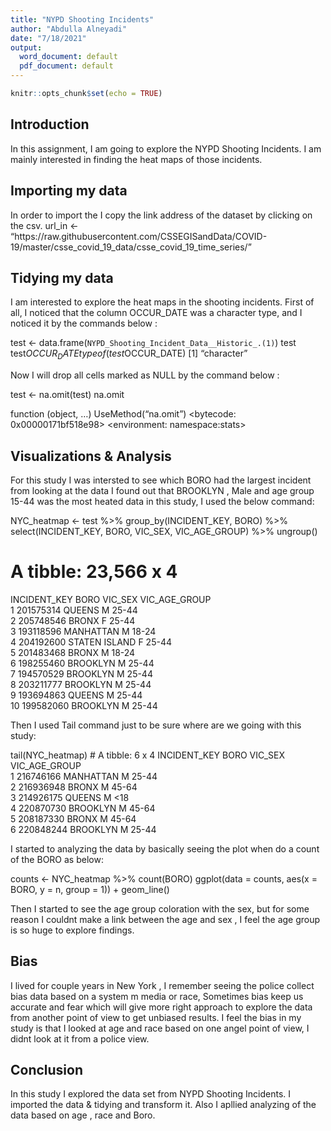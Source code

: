 ---
title: "NYPD Shooting Incidents"
author: "Abdulla Alneyadi"
date: "7/18/2021"
output:
  word_document: default
  pdf_document: default
---

```{r setup, include=FALSE}
knitr::opts_chunk$set(echo = TRUE)
```

## Introduction 
In this assignment, I am going to explore the NYPD Shooting Incidents. I am mainly interested in finding the heat maps of those incidents. 



## Importing my data

In order to import the I copy the link address of the dataset by clicking on the csv.
url_in <- "https://raw.githubusercontent.com/CSSEGISandData/COVID-19/master/csse_covid_19_data/csse_covid_19_time_series/"

## Tidying my data

I am interested to explore the heat maps in the shooting incidents. First of all, I noticed that the column OCCUR_DATE was a character type, and I noticed it by the commands below :

test <- data.frame(`NYPD_Shooting_Incident_Data__Historic_.(1)`)
test
test$OCCUR_DATE
typeof(test$OCCUR_DATE)
[1] "character"

Now I will drop all cells marked as NULL by the command below :

test <- na.omit(test)
na.omit

function (object, ...) 
UseMethod("na.omit")
<bytecode: 0x00000171bf518e98>
<environment: namespace:stats>



## Visualizations & Analysis

For this study I was intersted to see which BORO had the largest incident from looking at the data I found out that BROOKLYN , Male and age group 15-44 was the most heated data in this study, I used the below command: 

NYC_heatmap <- test %>%
  group_by(INCIDENT_KEY, BORO) %>%
  select(INCIDENT_KEY, BORO,  VIC_SEX, VIC_AGE_GROUP) %>%
  ungroup()
  
# A tibble: 23,566 x 4
   INCIDENT_KEY BORO          VIC_SEX VIC_AGE_GROUP
          <int> <chr>         <chr>   <chr>        
 1    201575314 QUEENS        M       25-44        
 2    205748546 BRONX         F       25-44        
 3    193118596 MANHATTAN     M       18-24        
 4    204192600 STATEN ISLAND F       25-44        
 5    201483468 BRONX         M       18-24        
 6    198255460 BROOKLYN      M       25-44        
 7    194570529 BROOKLYN      M       25-44        
 8    203211777 BROOKLYN      M       25-44        
 9    193694863 QUEENS        M       25-44        
10    199582060 BROOKLYN      M       25-44 


Then I used Tail command just to be sure where are we going with this study:

tail(NYC_heatmap)
# A tibble: 6 x 4
  INCIDENT_KEY BORO      VIC_SEX VIC_AGE_GROUP
         <int> <chr>     <chr>   <chr>        
1    216746166 MANHATTAN M       25-44        
2    216936948 BRONX     M       45-64        
3    214926175 QUEENS    M       <18          
4    220870730 BROOKLYN  M       45-64        
5    208187330 BRONX     M       45-64        
6    220848244 BROOKLYN  M       25-44 




I started to analyzing the data by basically seeing the plot when do a count of the BORO as below:

counts <- NYC_heatmap %>%
  count(BORO)
ggplot(data = counts, aes(x = BORO, y = n, group = 1)) + geom_line()

Then I started to see the age group coloration with the sex, but for some reason I couldnt make a link between the age and sex , I feel the age group is so huge to explore findings.


## Bias

I lived for couple years in New York , I remember seeing the police collect bias data based on a system m media or race, Sometimes bias keep us accurate  and fear which will give more right approach to explore the data from another point of view to get unbiased results. I feel the bias in my study is that I looked at age and race based on one angel point of view, I didnt look at it from a police view. 


## Conclusion

In this study I explored the data set from NYPD Shooting Incidents. I imported the data & tidying and transform it. Also I apllied analyzing of the data based on age , race and Boro.
